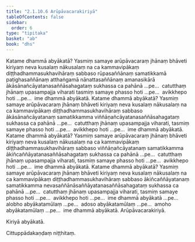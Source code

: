```yaml
---
title: "2.1.10.6 Arūpāvacarakiriyā"
tableOfContents: false
sidebar:
  order: 6
type: "tipitaka"
basket: "ab"
book: "dhs"
---
```



<DynamicBreadcrumb />

<Division number="579" book="dhs">

<Paragraph number="1089" book="dhs">
Katame dhammā abyākatā? Yasmiṃ samaye arūpāvacaraṃ jhānaṃ bhāveti kiriyaṃ neva kusalaṃ nākusalaṃ na ca kammavipākaṃ diṭṭhadhammasukhavihāraṃ sabbaso rūpasaññānaṃ samatikkamā paṭighasaññānaṃ atthaṅgamā nānattasaññānaṃ amanasikārā ākāsānañcāyatanasaññāsahagataṃ sukhassa ca pahānā …pe…  catutthaṃ jhānaṃ upasampajja viharati tasmiṃ samaye phasso hoti …pe…  avikkhepo hoti …pe…  ime dhammā abyākatā.
</Paragraph>

</Division>
<Division number="580" book="dhs">

<Paragraph number="1090" book="dhs">
Katame dhammā abyākatā? Yasmiṃ samaye arūpāvacaraṃ jhānaṃ bhāveti kiriyaṃ neva kusalaṃ nākusalaṃ na ca kammavipākaṃ diṭṭhadhammasukhavihāraṃ sabbaso ākāsānañcāyatanaṃ samatikkamma viññāṇañcāyatanasaññāsahagataṃ sukhassa ca pahānā …pe…  catutthaṃ jhānaṃ upasampajja viharati, tasmiṃ samaye phasso hoti …pe…  avikkhepo hoti …pe…  ime dhammā abyākatā.
</Paragraph>

</Division>
<Division number="581" book="dhs">

<Paragraph number="1091" book="dhs">
Katame dhammā abyākatā? Yasmiṃ samaye arūpāvacaraṃ jhānaṃ bhāveti kiriyaṃ neva kusalaṃ nākusalaṃ na ca kammavipākaṃ diṭṭhadhammasukhavihāraṃ sabbaso viññāṇañcāyatanaṃ samatikkamma ākiñcaññāyatanasaññāsahagataṃ sukhassa ca pahānā …pe…  catutthaṃ jhānaṃ upasampajja viharati, tasmiṃ samaye phasso hoti …pe…  avikkhepo hoti …pe…  ime dhammā abyākatā.
</Paragraph>

</Division>
<Division number="582" book="dhs">

<Paragraph number="1092" book="dhs">
Katame dhammā abyākatā? Yasmiṃ samaye arūpāvacaraṃ jhānaṃ bhāveti kiriyaṃ neva kusalaṃ nākusalaṃ na ca kammavipākaṃ diṭṭhadhammasukhavihāraṃ sabbaso ākiñcaññāyatanaṃ samatikkamma nevasaññānāsaññāyatanasaññāsahagataṃ sukhassa ca pahānā …pe…  catutthaṃ jhānaṃ upasampajja viharati, tasmiṃ samaye phasso hoti …pe…  avikkhepo hoti …pe…  ime dhammā abyākatā …pe…  alobho abyākatamūlaṃ …pe…  adoso abyākatamūlaṃ …pe…  amoho abyākatamūlaṃ …pe…  ime dhammā abyākatā.

</Paragraph>
</Division>

<Paragraph number="1093" type="center" book="dhs">
Arūpāvacarakiriyā.

  
Kiriyā abyākatā.



</Paragraph>

<Paragraph number="1094" type="center" book="dhs">
Cittuppādakaṇḍaṃ niṭṭhitaṃ.
</Paragraph>